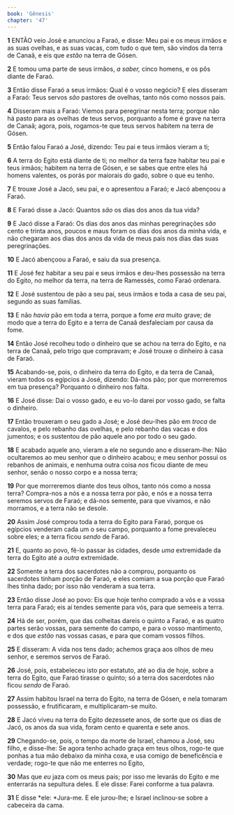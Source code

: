 ```yaml
---
book: 'Gênesis'
chapter: '47'
---
```


**1** ENTÃO veio José e anunciou a Faraó, e disse: Meu pai e os meus irmãos e as suas ovelhas, e as suas vacas, com tudo o que tem, são vindos da terra de Canaã, e eis que _estão_ na terra de Gósen.

**2** E tomou uma parte de seus irmãos, _a saber,_ cinco homens, e os pôs diante de Faraó.

**3** Então disse Faraó a seus irmãos: Qual é o vosso negócio? E eles disseram a Faraó: Teus servos _são_ pastores de ovelhas, tanto nós como nossos pais.

**4** Disseram mais a Faraó: Viemos para peregrinar nesta terra; porque não há pasto para as ovelhas de teus servos, porquanto a fome é grave na terra de Canaã; agora, pois, rogamos-te que teus servos habitem na terra de Gósen.

**5** Então falou Faraó a José, dizendo: Teu pai e teus irmãos vieram a ti;

**6** A terra do Egito está diante de ti; no melhor da terra faze habitar teu pai e teus irmãos; habitem na terra de Gósen, e se sabes que entre eles há homens valentes, os porás por maiorais do gado, sobre o que eu tenho.

**7** E trouxe José a Jacó, seu pai, e o apresentou a Faraó; e Jacó abençoou a Faraó.

**8** E Faraó disse a Jacó: Quantos _são_ os dias dos anos da tua vida?

**9** E Jacó disse a Faraó: Os dias dos anos das minhas peregrinações _são_ cento e trinta anos, poucos e maus foram os dias dos anos da minha vida, e não chegaram aos dias dos anos da vida de meus pais nos dias das suas peregrinações.

**10** E Jacó abençoou a Faraó, e saiu da sua presença.

**11** E José fez habitar a seu pai e seus irmãos e deu-lhes possessão na terra do Egito, no melhor da terra, na terra de Ramessés, como Faraó ordenara.

**12** E José sustentou de pão a seu pai, seus irmãos e toda a casa de seu pai, segundo as suas famílias.

**13** E não _havia_ pão em toda a terra, porque a fome _era_ muito grave; de modo que a terra do Egito e a terra de Canaã desfaleciam por causa da fome.

**14** Então José recolheu todo o dinheiro que se achou na terra do Egito, e na terra de Canaã, pelo trigo que compravam; e José trouxe o dinheiro à casa de Faraó.

**15** Acabando-se, pois, o dinheiro da terra do Egito, e da terra de Canaã, vieram todos os egípcios a José, dizendo: Dá-nos pão; por que morreremos em tua presença? Porquanto o dinheiro nos falta.

**16** E José disse: Dai o vosso gado, e eu vo-lo darei por vosso gado, se falta o dinheiro.

**17** Então trouxeram o seu gado a José; e José deu-lhes pão em _troca_ de cavalos, e pelo rebanho das ovelhas, e pelo rebanho das vacas e dos jumentos; e os sustentou de pão aquele ano por todo o seu gado.

**18** E acabado aquele ano, vieram a ele no segundo ano e disseram-lhe: Não ocultaremos ao meu senhor que o dinheiro acabou; e meu senhor possui os rebanhos de animais, e nenhuma outra coisa _nos_ ficou diante de meu senhor, senão o nosso corpo e a nossa terra;

**19** Por que morreremos diante dos teus olhos, tanto nós como a nossa terra? Compra-nos a nós e a nossa terra por pão, e nós e a nossa terra seremos servos de Faraó; e dá-nos semente, para que vivamos, e não morramos, e a terra não se desole.

**20** Assim José comprou toda a terra do Egito para Faraó, porque os egípcios venderam cada um o seu campo, porquanto a fome prevaleceu sobre eles; e a terra ficou _sendo_ de Faraó.

**21** E, quanto ao povo, fê-lo passar às cidades, desde _uma_ extremidade da terra do Egito até a _outra_ extremidade.

**22** Somente a terra dos sacerdotes não a comprou, porquanto os sacerdotes tinham porção de Faraó, e eles comiam a sua porção que Faraó lhes tinha dado; por isso não venderam a sua terra.

**23** Então disse José ao povo: Eis que hoje tenho comprado a vós e a vossa terra para Faraó; eis aí tendes semente para vós, para que semeeis a terra.

**24** Há de ser, porém, que das colheitas dareis o quinto a Faraó, e as quatro partes serão vossas, para semente do campo, e para o vosso mantimento, e dos que _estão_ nas vossas casas, e para que comam vossos filhos.

**25** E disseram: A vida nos tens dado; achemos graça aos olhos de meu senhor, e seremos servos de Faraó.

**26** José, pois, estabeleceu isto por estatuto, até ao dia de hoje, sobre a terra do Egito, que Faraó tirasse o quinto; só a terra dos sacerdotes não ficou _sendo_ de Faraó.

**27** Assim habitou Israel na terra do Egito, na terra de Gósen, e nela tomaram possessão, e frutificaram, e multiplicaram-se muito.

**28** E Jacó viveu na terra do Egito dezessete anos, de sorte que os dias de Jacó, os anos da sua vida, foram cento e quarenta e sete anos.

**29** Chegando-se, pois, o tempo da morte de Israel, chamou a José, seu filho, e disse-lhe: Se agora tenho achado graça em teus olhos, rogo-te que ponhas a tua mão debaixo da minha coxa, e usa comigo de beneficência e verdade; rogo-te que não me enterres no Egito,

**30** Mas que _eu_ jaza com os meus pais; por isso me levarás do Egito e me enterrarás na sepultura deles. E ele disse: Farei conforme a tua palavra.

**31** E disse *ele: *Jura-me. E ele jurou-lhe; e Israel inclinou-se sobre a cabeceira da cama.
